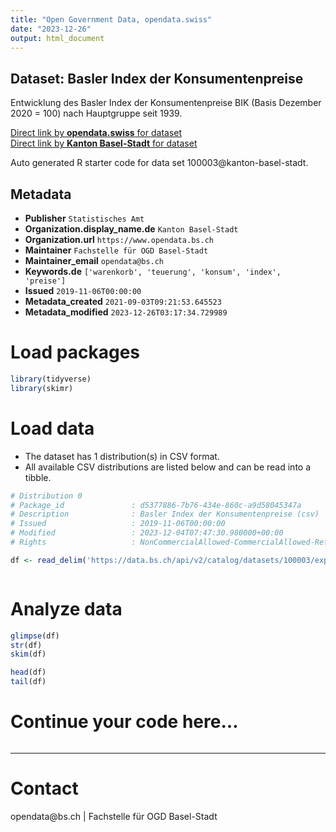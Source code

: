 ```yaml
---
title: "Open Government Data, opendata.swiss"
date: "2023-12-26"
output: html_document
---
```


## Dataset: Basler Index der Konsumentenpreise

Entwicklung des Basler Index der Konsumentenpreise BIK (Basis Dezember 2020 = 100) nach Hauptgruppe seit 1939.

[Direct link by **opendata.swiss** for dataset](https://opendata.swiss/de/dataset/basler-index-der-konsumentenpreise)<br>
[Direct link by **Kanton Basel-Stadt** for dataset](https://data.bs.ch/explore/dataset/100003/)

Auto generated R starter code for data set 100003@kanton-basel-stadt.

## Metadata

- **Publisher** `Statistisches Amt`
- **Organization.display_name.de** `Kanton Basel-Stadt`
- **Organization.url** `https://www.opendata.bs.ch`
- **Maintainer** `Fachstelle für OGD Basel-Stadt`
- **Maintainer_email** `opendata@bs.ch`
- **Keywords.de** `['warenkorb', 'teuerung', 'konsum', 'index', 'preise']`
- **Issued** `2019-11-06T00:00:00`
- **Metadata_created** `2021-09-03T09:21:53.645523`
- **Metadata_modified** `2023-12-26T03:17:34.729989`


# Load packages

```r

library(tidyverse)
library(skimr)

```

# Load data

-   The dataset has 1 distribution(s) in CSV format.
-   All available CSV distributions are listed below and can be read into a tibble.

```r

# Distribution 0
# Package_id               : d5377886-7b76-434e-860c-a9d58045347a
# Description              : Basler Index der Konsumentenpreise (csv)
# Issued                   : 2019-11-06T00:00:00
# Modified                 : 2023-12-04T07:47:30.980000+00:00
# Rights                   : NonCommercialAllowed-CommercialAllowed-ReferenceRequired

df <- read_delim('https://data.bs.ch/api/v2/catalog/datasets/100003/exports/csv')



```

# Analyze data

```r

glimpse(df)
str(df)
skim(df)

head(df)
tail(df)

```

# Continue your code here...

```r

```

------------------------------------------------------------------------

# Contact

opendata@bs.ch | Fachstelle für OGD Basel-Stadt
